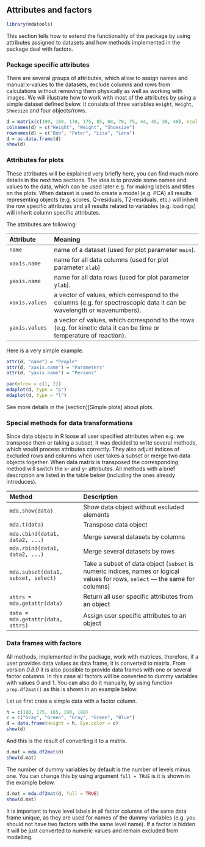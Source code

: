 ## Attributes and factors {-}

```r
library(mdatools)
```

This section tells how to extend the functionality of the package by using attributes assigned to datasets and how methods implemented in the package deal with factors.

### Package specific attributes  {-}

There are several groups of attributes, which allow to assign names and manual x-values to the datasets, exclude columns and rows from calculations without removing them physically as well as working with images. We will illustrate how to work with most of the attributes by using a simple dataset defined below. It consists of three variables `Height`, `Weight`, `Shoesize` and four objects/rows.

```r
d = matrix(c(190, 180, 170, 175, 85, 88, 70, 75, 44, 45, 38, 40), ncol = 3)
colnames(d) = c("Height", "Weight", "Shoesize")
rownames(d) = c("Bob", "Peter", "Lisa", "Lena")
d = as.data.frame(d)
show(d)
```

### Attributes for plots  {-}

These attributes will be explained very briefly here, you can find much more details in the next two sections. The idea is to provide some names and values to the data, which can be used later e.g. for making labels and titles on the plots. When dataset is used to create a model (e.g. PCA) all results representing objects (e.g. scores, Q-residuals, T2-residuals, etc.) will inherit the row specific attributes and all results related to variables (e.g. loadings) will inherit column specific attributes.

The attributes are following:

----------------------------------------------------------------------------
Attribute         Meaning
----------        ----------------------------------------------------------
 `name`           name of a dataset (used for plot parameter `main`).

 `xaxis.name`     name for all data columns (used for plot parameter `xlab`)

 `yaxis.name`     name for all data rows (used for plot parameter `ylab`).

 `xaxis.values`   a vector of values, which correspond to the columns (e.g. for
                  spectroscopic data it can be wavelength or wavenumbers).

 `yaxis.values`   a vector of values, which correspond to the rows (e.g. for
                  kinetic data it can be time or temperature of reaction).

----------------------------------------------------------------------------


Here is a very simple example.

```r
attr(d, "name") = "People"
attr(d, "xaxis.name") = "Parameters"
attr(d, "yaxis.name") = "Persons"

par(mfrow = c(1, 2))
mdaplot(d, type = "p")
mdaplot(d, type = "l")
```

See more details in the [section][Simple plots] about plots.

### Special methods for data transformations {-}

Since data objects in R loose all user specified attributes when e.g. we transpose them or taking a subset, it was decided to write several methods, which would process attributes correctly. They also adjust indices of excluded rows and columns when user takes a subset or merge two data objects together. When data matrix is transposed the corresponding method will switch the x- and y- attributes. All methods with a brief description are listed in the table below (including the ones already introduces).

-------------------------------------------------------------------------------------------------
Method                                Description
----------------                      -----------------------------------------------------------
`mda.show(data)`                      Show data object without excluded elements

`mda.t(data)`                         Transpose data object

`mda.cbind(data1, data2, ...)`        Merge several datasets by columns

`mda.rbind(data1, data2, ...)`        Merge several datasets by rows

`mda.subset(data1, subset, select)`   Take a subset of data object (`subset` is numeric indices,                                          names or logical values for rows, `select` — the same
                                      for columns)

`attrs = mda.getattr(data)`           Return all user specific attributes from an object

`data = mda.getattr(data, attrs)`     Assign user specific attributes to an object

------------------------------------------------------------------------------------------------


### Data frames with factors  {-}

All methods, implemented in the package, work with matrices, therefore, if a user provides data values as data frame, it is converted to matrix. From version _0.8.0_ it is also possible to provide data frames with one or several factor columns. In this case all factors will be converted to dummy variables with values 0 and 1. You can also do it manually, by using function `prep.df2mat()` as this is shown in an example below.

Let us first crate a simple data with a factor column.

```r
h = c(180, 175, 165, 190, 188)
c = c("Gray", "Green", "Gray", "Green", "Blue")
d = data.frame(Height = h, Eye.color = c)
show(d)
```

And this is the result of converting it to a matrix.

```r
d.mat = mda.df2mat(d)
show(d.mat)
```

The number of dummy variables by default is the number of levels minus one. You can change this by using argument `full = TRUE` is it is shown in the example below.

```r
d.mat = mda.df2mat(d, full = TRUE)
show(d.mat)
```

It is important to have level labels in all factor columns of the same data frame unique, as they are used for names of the dummy variables (e.g. you should not have two factors with the same level name). If a factor is hidden it will be just converted to numeric values and remain excluded from modelling.

